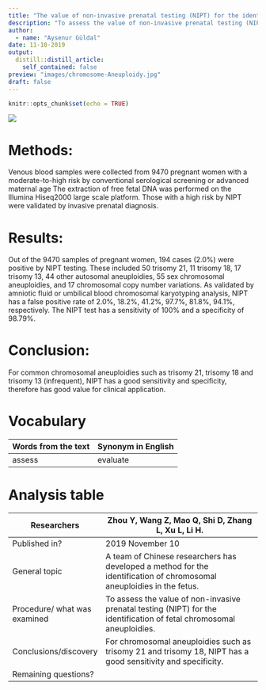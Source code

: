 ```yaml
---
title: "The value of non-invasive prenatal testing (NIPT) for the identification of fetal chromosome aneuploidies"
description: "To assess the value of non-invasive prenatal testing (NIPT) for the identification of chromosomal aneuploidies in fetus."
author:
  - name: "Aysenur Güldal"
date: 11-10-2019
output:
  distill::distill_article:
    self_contained: false
preview: "images/chromosome-Aneuploidy.jpg"
draft: false
---
```


```r
knitr::opts_chunk$set(echo = TRUE)
```

![](images/chromosome-Aneuploidy.jpg)


# Methods:
Venous blood samples were collected from 9470 pregnant women with a moderate-to-high risk by conventional serological screening or advanced maternal age The extraction of free fetal DNA was performed on the Illumina Hiseq2000 large scale platform. Those with a high risk by NIPT were validated by invasive prenatal diagnosis.

# Results:
Out of the 9470 samples of pregnant women, 194 cases (2.0%) were positive by NIPT testing. These included 50 trisomy 21, 11 trisomy 18, 17 trisomy 13, 44 other autosomal aneuploidies, 55 sex chromosomal aneuploidies, and 17 chromosomal copy number variations. As validated by amniotic fluid or umbilical blood chromosomal karyotyping analysis, NIPT has a false positive rate of 2.0%, 18.2%, 41.2%, 97.7%, 81.8%, 94.1%, respectively. The NIPT test has a sensitivity of 100% and a specificity of 98.79%.

# Conclusion:
For common chromosomal aneuploidies such as trisomy 21, trisomy 18 and trisomy 13 (infrequent), NIPT has a good sensitivity and specificity, therefore has good value for clinical application.

# Vocabulary 

| Words from the text | Synonym in English |
| ------------------- | ------------------ |
| assess              | evaluate           |

# Analysis table

| Researchers                  | Zhou Y, Wang Z, Mao Q, Shi D, Zhang L, Xu L, Li H.                                                                    |
| ---------------------------- | --------------------------------------------------------------------------------------------------------------------- |
| Published in?                | 2019 November 10                                                                                                      |
| General topic                | A team of Chinese researchers has developed a method for the identification of chromosomal aneuploidies in the fetus. |
| Procedure/ what was examined | To assess the value of non-invasive prenatal testing (NIPT) for the identification of fetal chromosomal aneuploidies. |
| Conclusions/discovery        | For chromosomal aneuploidies such as trisomy 21 and trisomy 18, NIPT has a good sensitivity and specificity.          |
| Remaining questions?         |                                                                                                                       |
